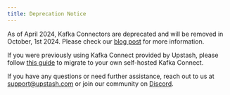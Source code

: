 ```yaml
---
title: Deprecation Notice
---
```


As of April 2024, Kafka Connectors are deprecated and will be removed in October, 1st 2024. Please check our [blog post](https://upstash.com/blog/kafka-connectors-deprecation) for more information. 

If you were previously using Kafka Connect provided by Upstash, please follow [this guide](https://github.com/upstash/kafka-connectors?tab=readme-ov-file#migration-guide-from-upstash-kafka-connect) to migrate to your own self-hosted Kafka Connect.

If you have any questions or need further assistance, reach out to us at [support@upstash.com](mailto:support@upstash.com) or join our community on [Discord](https://upstash.com/discord).

